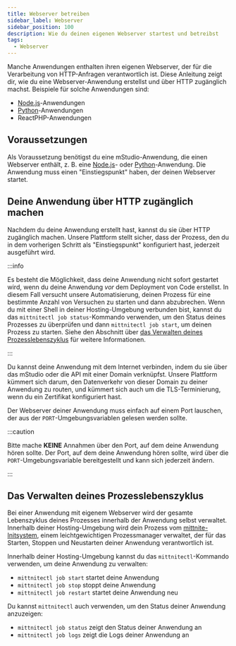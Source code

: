 ```yaml
---
title: Webserver betreiben
sidebar_label: Webserver
sidebar_position: 100
description: Wie du deinen eigenen Webserver startest und betreibst
tags:
  - Webserver
---
```


Manche Anwendungen enthalten ihren eigenen Webserver, der für die Verarbeitung von HTTP-Anfragen verantwortlich ist. Diese Anleitung zeigt dir, wie du eine Webserver-Anwendung erstellst und über HTTP zugänglich machst. Beispiele für solche Anwendungen sind:

- [Node.js](../nodejs)-Anwendungen
- [Python](../python)-Anwendungen
- ReactPHP-Anwendungen

## Voraussetzungen

Als Voraussetzung benötigst du eine mStudio-Anwendung, die einen Webserver enthält, z. B. eine [Node.js](../nodejs)- oder [Python](../python)-Anwendung. Die Anwendung muss einen "Einstiegspunkt" haben, der deinen Webserver startet.

## Deine Anwendung über HTTP zugänglich machen

Nachdem du deine Anwendung erstellt hast, kannst du sie über HTTP zugänglich machen. Unsere Plattform stellt sicher, dass der Prozess, den du in dem vorherigen Schritt als "Einstiegspunkt" konfiguriert hast, jederzeit ausgeführt wird.

:::info

Es besteht die Möglichkeit, dass deine Anwendung nicht sofort gestartet wird, wenn du deine Anwendung _vor_ dem Deployment von Code erstellst. In diesem Fall versucht unsere Automatisierung, deinen Prozess für eine bestimmte Anzahl von Versuchen zu starten und dann abzubrechen. Wenn du mit einer Shell in deiner Hosting-Umgebung verbunden bist, kannst du das `mittnitectl job status`-Kommando verwenden, um den Status deines Prozesses zu überprüfen und dann `mittnitectl job start`, um deinen Prozess zu starten. Siehe den Abschnitt über [das Verwalten deines Prozesslebenszyklus](#das-verwalten-deines-prozesslebenszyklus) für weitere Informationen.

:::

Du kannst deine Anwendung mit dem Internet verbinden, indem du sie über das mStudio oder die API mit einer Domain verknüpfst. Unsere Plattform kümmert sich darum, den Datenverkehr von dieser Domain zu deiner Anwendung zu routen, und kümmert sich auch um die TLS-Terminierung, wenn du ein Zertifikat konfiguriert hast.

Der Webserver deiner Anwendung muss einfach auf einem Port lauschen, der aus der `PORT`-Umgebungsvariablen gelesen werden sollte.

:::caution

Bitte mache **KEINE** Annahmen über den Port, auf dem deine Anwendung hören sollte. Der Port, auf dem deine Anwendung hören sollte, wird über die `PORT`-Umgebungsvariable bereitgestellt und kann sich jederzeit ändern.

:::

## Das Verwalten deines Prozesslebenszyklus

Bei einer Anwendung mit eigenem Webserver wird der gesamte Lebenszyklus deines Prozesses innerhalb der Anwendung selbst verwaltet. Innerhalb deiner Hosting-Umgebung wird dein Prozess vom [mittnite-Initsystem](https://github.com/mittwald/mittnite), einem leichtgewichtigen Prozessmanager verwaltet, der für das Starten, Stoppen und Neustarten deiner Anwendung verantwortlich ist.

Innerhalb deiner Hosting-Umgebung kannst du das `mittnitectl`-Kommando verwenden, um deine Anwendung zu verwalten:

- `mittnitectl job start` startet deine Anwendung
- `mittnitectl job stop` stoppt deine Anwendung
- `mittnitectl job restart` startet deine Anwendung neu

Du kannst `mittnitectl` auch verwenden, um den Status deiner Anwendung anzuzeigen:

- `mittnitectl job status` zeigt den Status deiner Anwendung an
- `mittnitectl job logs` zeigt die Logs deiner Anwendung an

